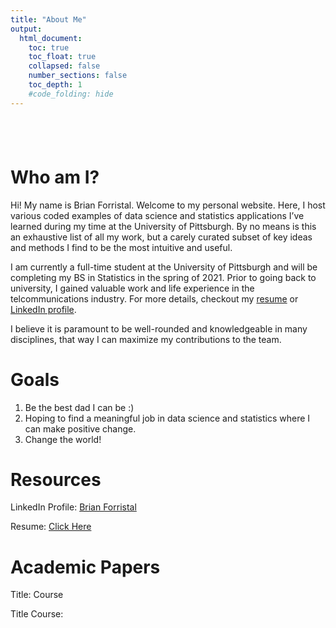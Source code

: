 ```yaml
---
title: "About Me"
output: 
  html_document:
    toc: true
    toc_float: true
    collapsed: false
    number_sections: false
    toc_depth: 1
    #code_folding: hide
---
```


<style type="text/css">
.title {
  display: none;
}


</style>
<div class = "row" style = "padding-top: 40px;">

# Who am I?

Hi! My name is Brian Forristal. Welcome to my personal website. Here, I host various coded examples of data science and statistics applications I've learned during my time at the University of Pittsburgh. By no means is this an exhaustive list of all my work, but a carely curated subset of key ideas and methods I find to be the most intuitive and useful. 

I am currently a full-time student at the University of Pittsburgh and will be completing my BS in Statistics in the spring of 2021. Prior to going back to university, I gained valuable work and life experience in the telcommunications industry. For more details, checkout my [resume](https://github.com/Brian031188/Portfolio3/blob/master/Resume/CV_BrianForristal.pdf) or [LinkedIn profile](https://www.linkedin.com/in/brian-forristal-b84088a6/).

I believe it is paramount to be well-rounded and knowledgeable in many disciplines, that way I can maximize my contributions to the team. 

# Goals
1. Be the best dad I can be :)
2. Hoping to find a meaningful job in data science and statistics where I can make positive change.
3. Change the world!

# Resources
LinkedIn Profile: [Brian Forristal](https://www.linkedin.com/in/brian-forristal-b84088a6/)

Resume: [Click Here](https://github.com/Brian031188/Portfolio3/blob/master/Resume/CV_BrianForristal.pdf)

# Academic Papers
Title: 
Course

Title
Course:

</a>
</div>
